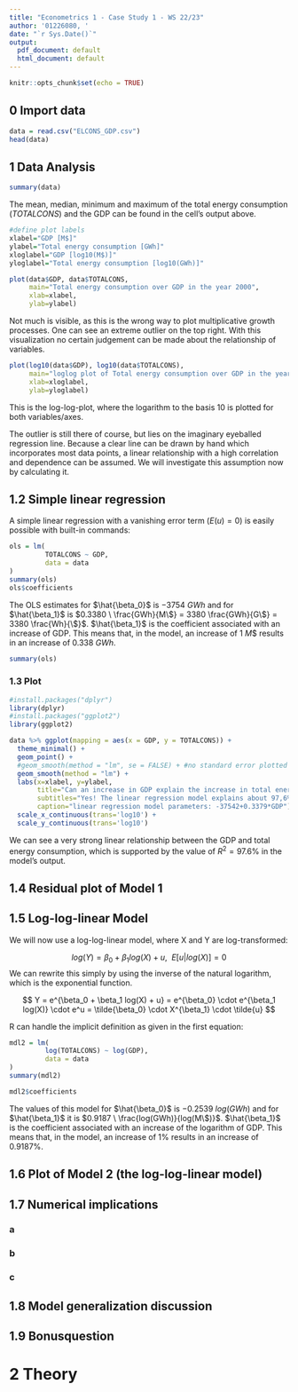 ```yaml
---
title: "Econometrics 1 - Case Study 1 - WS 22/23"
author: '01226080, '
date: "`r Sys.Date()`"
output:
  pdf_document: default
  html_document: default
---
```


```r
knitr::opts_chunk$set(echo = TRUE)
```

## 0 Import data

```r
data = read.csv("ELCONS_GDP.csv")
head(data)
```

## 1 Data Analysis

```r
summary(data)
```

The mean, median, minimum and maximum of the total energy consumption ($TOTALCONS$) and the GDP can be found in the cell's output above.


```r
#define plot labels
xlabel="GDP [M$]"
ylabel="Total energy consumption [GWh]"
xloglabel="GDP [log10(M$)]"
yloglabel="Total energy consumption [log10(GWh)]"


```


```r
plot(data$GDP, data$TOTALCONS,
     main="Total energy consumption over GDP in the year 2000",
     xlab=xlabel,
     ylab=ylabel)
```

Not much is visible, as this is the wrong way to plot multiplicative growth processes.
One can see an extreme outlier on the top right.
With this visualization no certain judgement can be made about the relationship of variables.

```r
plot(log10(data$GDP), log10(data$TOTALCONS),
     main="loglog plot of Total energy consumption over GDP in the year 2000",
     xlab=xloglabel,
     ylab=yloglabel)
```

This is the log-log-plot, where the logarithm to the basis $10$ is plotted for both variables/axes.

The outlier is still there of course, but lies on the imaginary eyeballed regression line. Because a clear line can be drawn by hand which incorporates most data points, a linear relationship with a high correlation and dependence can be assumed. We will investigate this assumption now by calculating it. 


## 1.2 Simple linear regression

A simple linear regression with a vanishing error term ($E(u)=0$) is easily possible with built-in commands:


```r
ols = lm(
         TOTALCONS ~ GDP,
         data = data
)
summary(ols)
ols$coefficients
```

The OLS estimates for $\hat{\beta_0}$ is $-3754 \ GWh$ and for $\hat{\beta_1}$ is $0.3380 \ \frac{GWh}{M\$} = 3380 \frac{GWh}{G\$} = 3380 \frac{Wh}{\$}$.
$\hat{\beta_1}$ is the coefficient associated with an increase of GDP. This means that, in the model, an increase of $1 \ M\$$ results in an increase of $0.338 \ GWh$.

```r
summary(ols)
```


### 1.3 Plot 

```r
#install.packages("dplyr")
library(dplyr)
#install.packages("ggplot2")
library(ggplot2)
```


```r

data %>% ggplot(mapping = aes(x = GDP, y = TOTALCONS)) +
  theme_minimal() +
  geom_point() +
  #geom_smooth(method = "lm", se = FALSE) + #no standard error plotted
  geom_smooth(method = "lm") +
  labs(x=xlabel, y=ylabel,
       title="Can an increase in GDP explain the increase in total energy consumption?",
       subtitles="Yes! The linear regression model explains about 97,6% of the data.",
       caption="linear regression model parameters: -37542+0.3379*GDP") +
  scale_x_continuous(trans='log10') +
  scale_y_continuous(trans='log10')


```

We can see a very strong linear relationship between the GDP and total energy consumption, which is supported by the value of $R^2 = 97.6\%$ in the model's output.


## 1.4 Residual plot of Model 1



## 1.5 Log-log-linear Model

We will now use a log-log-linear model, where X and Y are log-transformed:

$$
log(Y) = \beta_0 + \beta_1 log(X) + u, \ \ E[u|log(X)]=0
$$
We can rewrite this simply by using the inverse of the natural logarithm, which is the exponential function.

$$
Y = e^{\beta_0 + \beta_1 log(X) + u} = 
e^{\beta_0} \cdot e^{\beta_1 log(X)} \cdot e^u = 
\tilde{\beta_0} \cdot X^{\beta_1} \cdot \tilde{u}
$$

R can handle the implicit definition as given in the first equation:

```r
mdl2 = lm(
         log(TOTALCONS) ~ log(GDP),
         data = data
)
summary(mdl2)
```

```r
mdl2$coefficients
```
The values of this model for $\hat{\beta_0}$ is $-0.2539 \ log(GWh)$ and for $\hat{\beta_1}$ it is $0.9187 \ \frac{log(GWh)}{log(M\$)}$.
$\hat{\beta_1}$ is the coefficient associated with an increase of the logarithm of GDP. This means that, in the model, an increase of $1\%$ results in an increase of $0.9187\%$.

## 1.6 Plot of Model 2 (the log-log-linear model)


## 1.7 Numerical implications

### a


### b


### c



## 1.8 Model generalization discussion



## 1.9 Bonusquestion





# 2 Theory



